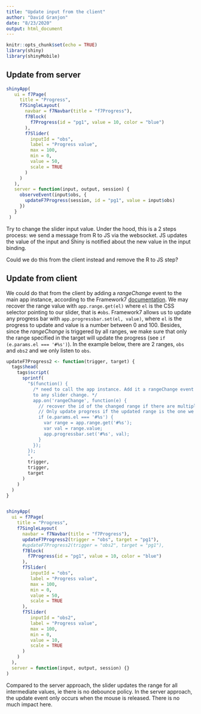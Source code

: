 ```yaml
---
title: "Update input from the client"
author: "David Granjon"
date: "8/23/2020"
output: html_document
---
```


```r
knitr::opts_chunk$set(echo = TRUE)
library(shiny)
library(shinyMobile)
```

## Update from server
```r
shinyApp(
   ui = f7Page(
     title = "Progress",
     f7SingleLayout(
       navbar = f7Navbar(title = "f7Progress"),
       f7Block(
         f7Progress(id = "pg1", value = 10, color = "blue")
       ),
       f7Slider(
         inputId = "obs",
         label = "Progress value",
         max = 100,
         min = 0,
         value = 50,
         scale = TRUE
       )
     )
   ),
   server = function(input, output, session) {
     observeEvent(input$obs, {
       updateF7Progress(session, id = "pg1", value = input$obs)
     })
   }
 )
```

Try to change the slider input value. Under the hood, this is a 2 steps process: we send a message from R to JS via the websocket. JS updates the value of the input and Shiny is notified about the new value in the input binding. 

Could we do this from the client instead and remove the R to JS step?

## Update from client

We could do that from the client by adding a *rangeChange* event to the main app
instance, according to the Framework7 [documentation](https://framework7.io/docs/range-slider.html). 
We may recover the range value with `app.range.get(el)` where `el` is the CSS selector pointing to our slider, that is `#obs`. Framework7 allows us to update any progress bar with `app.progressbar.set(el, value)`, where `el` is the progress to update and value is a number between 0 and 100. Besides, since the *rangeChange* is triggered by all ranges, we make sure that only the range specified in the target will update the progress (see `if (e.params.el === '#%s')`). In the example below, there are 2 ranges, `obs` and `obs2` and we only listen to `obs`. 

```r
updateF7Progress2 <- function(trigger, target) {
  tags$head(
    tags$script(
      sprintf(
        "$(function() {
          /* need to call the app instance. Add it a rangeChange event to listen
          to any slider change. */
          app.on('rangeChange', function(e) {
            // recover the id of the changed range if there are multiple ranges
            // Only update progress if the updated range is the one we listen to...
            if (e.params.el === '#%s') {
              var range = app.range.get('#%s');
              var val = range.value;
              app.progressbar.set('#%s', val);
            }
          });
        });
        ",
        trigger,
        trigger,
        target
      )
    )
  )
}


shinyApp(
  ui = f7Page(
    title = "Progress",
    f7SingleLayout(
      navbar = f7Navbar(title = "f7Progress"),
      updateF7Progress2(trigger = "obs", target = "pg1"),
      #updateF7Progress2(trigger = "obs2", target = "pg1"),
      f7Block(
        f7Progress(id = "pg1", value = 10, color = "blue")
      ),
      f7Slider(
         inputId = "obs",
         label = "Progress value",
         max = 100,
         min = 0,
         value = 50,
         scale = TRUE
      ),
      f7Slider(
         inputId = "obs2",
         label = "Progress value",
         max = 100,
         min = 0,
         value = 10,
         scale = TRUE
      )
    )
  ),
  server = function(input, output, session) {}
)
```

Compared to the server approach, the slider updates the range for all intermediate values, ie there is no debounce policy. In the server approach, the update event only occurs when the mouse is released. There is no much impact here.

